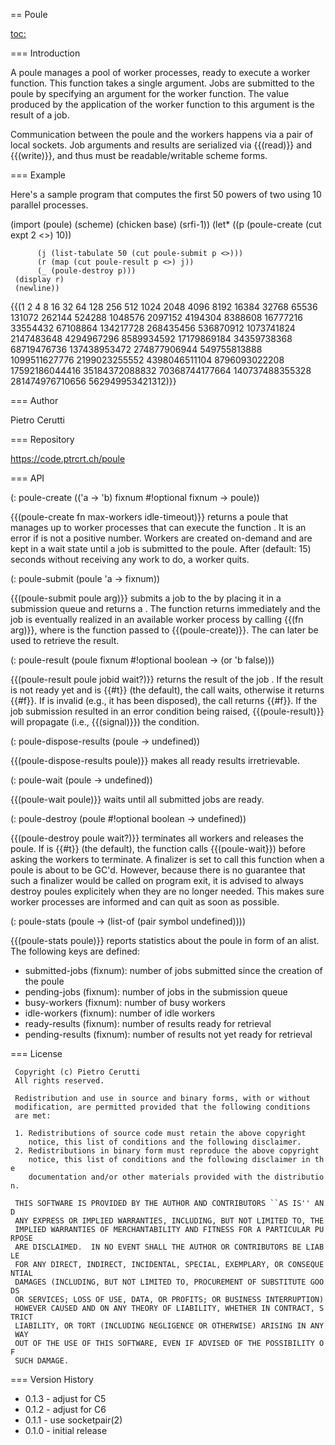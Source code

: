 == Poule

[[toc:]]

=== Introduction

A poule manages a pool of worker processes, ready to execute a worker function. This function takes a single argument. Jobs are submitted to the poule by specifying an argument for the worker function. The value produced by the application of the worker function to this argument is the result of a job.

Communication between the poule and the workers happens via a pair of local sockets. Job arguments and results are serialized via {{(read)}} and {{(write)}}, and thus must be readable/writable scheme forms.

=== Example

Here's a sample program that computes the first 50 powers of two using 10 parallel processes.

<enscript highlight="scheme">
(import (poule) (scheme) (chicken base) (srfi-1))
(let* ((p (poule-create (cut expt 2 <>) 10))
       (j (list-tabulate 50 (cut poule-submit p <>)))
       (r (map (cut poule-result p <>) j))
       (_ (poule-destroy p)))
  (display r)
  (newline))
</enscript>

{{(1 2 4 8 16 32 64 128 256 512 1024 2048 4096 8192 16384 32768 65536 131072 262144 524288 1048576 2097152 4194304 8388608 16777216 33554432 67108864 134217728 268435456 536870912 1073741824 2147483648 4294967296 8589934592 17179869184 34359738368 68719476736 137438953472 274877906944 549755813888 1099511627776 2199023255552 4398046511104 8796093022208 17592186044416 35184372088832 70368744177664 140737488355328 281474976710656 562949953421312)}}

=== Author

Pietro Cerutti

=== Repository

[[https://code.ptrcrt.ch/poule|https://code.ptrcrt.ch/poule]]

=== API

<procedure>(: poule-create (('a -> 'b) fixnum #!optional fixnum -> poule))</procedure>


{{(poule-create fn max-workers idle-timeout)}} returns a poule that manages up to {{max-workers}} worker processes that can execute the function {{fn}}. It is an error if {{max-workers}} is not a positive number. Workers are created on-demand and are kept in a wait state until a job is submitted to the poule. After {{idle-timeout}} (default: 15) seconds without receiving any work to do, a worker quits.

<procedure>(: poule-submit (poule 'a -> fixnum))</procedure>

{{(poule-submit poule arg)}} submits a job to the {{poule}} by placing it in a submission queue and returns a {{jobid}}. The function returns immediately and the job is eventually realized in an available worker process by calling {{(fn arg)}}, where {{fn}} is the function passed to {{(poule-create)}}. The {{jobid}} can later be used to retrieve the result.

<procedure>(: poule-result (poule fixnum #!optional boolean -> (or 'b false)))</procedure>

{{(poule-result poule jobid wait?)}} returns the result of the job {{jobid}}. If the result is not ready yet and {{wait?}} is {{#t}} (the default), the call waits, otherwise it returns {{#f}}. If {{jobid}} is invalid (e.g., it has been disposed), the call returns {{#f}}. If the job submission resulted in an error condition being raised, {{(poule-result)}} will propagate (i.e., {{(signal)}}) the condition.

<procedure>(: poule-dispose-results (poule -> undefined))</procedure>

{{(poule-dispose-results poule)}} makes all ready results irretrievable.

<procedure>(: poule-wait (poule -> undefined))</procedure>

{{(poule-wait poule)}} waits until all submitted jobs are ready.

<procedure>(: poule-destroy (poule #!optional boolean -> undefined))</procedure>

{{(poule-destroy poule wait?)}} terminates all workers and releases the poule. If {{wait?}} is {{#t}} (the default), the function calls {{(poule-wait}}) before asking the workers to terminate. A finalizer is set to call this function when a poule is about to be GC'd. However, because there is no guarantee that such a finalizer would be called on program exit, it is advised to always destroy poules explicitely when they are no longer needed. This makes sure worker processes are informed and can quit as soon as possible.

<procedure>(: poule-stats (poule -> (list-of (pair symbol undefined))))</procedure>

{{(poule-stats poule)}} reports statistics about the poule in form of an alist. The following keys are defined:

* submitted-jobs (fixnum): number of jobs submitted since the creation of the poule
* pending-jobs (fixnum): number of jobs in the submission queue
* busy-workers (fixnum): number of busy workers
* idle-workers (fixnum): number of idle workers
* ready-results (fixnum): number of results ready for retrieval
* pending-results (fixnum): number of results not yet ready for retrieval

=== License

  Copyright (c) Pietro Cerutti
  All rights reserved.
  
  Redistribution and use in source and binary forms, with or without
  modification, are permitted provided that the following conditions
  are met:
  
  1. Redistributions of source code must retain the above copyright
     notice, this list of conditions and the following disclaimer.
  2. Redistributions in binary form must reproduce the above copyright
     notice, this list of conditions and the following disclaimer in the
     documentation and/or other materials provided with the distribution.
  
  THIS SOFTWARE IS PROVIDED BY THE AUTHOR AND CONTRIBUTORS ``AS IS'' AND
  ANY EXPRESS OR IMPLIED WARRANTIES, INCLUDING, BUT NOT LIMITED TO, THE
  IMPLIED WARRANTIES OF MERCHANTABILITY AND FITNESS FOR A PARTICULAR PURPOSE
  ARE DISCLAIMED.  IN NO EVENT SHALL THE AUTHOR OR CONTRIBUTORS BE LIABLE
  FOR ANY DIRECT, INDIRECT, INCIDENTAL, SPECIAL, EXEMPLARY, OR CONSEQUENTIAL
  DAMAGES (INCLUDING, BUT NOT LIMITED TO, PROCUREMENT OF SUBSTITUTE GOODS
  OR SERVICES; LOSS OF USE, DATA, OR PROFITS; OR BUSINESS INTERRUPTION)
  HOWEVER CAUSED AND ON ANY THEORY OF LIABILITY, WHETHER IN CONTRACT, STRICT
  LIABILITY, OR TORT (INCLUDING NEGLIGENCE OR OTHERWISE) ARISING IN ANY WAY
  OUT OF THE USE OF THIS SOFTWARE, EVEN IF ADVISED OF THE POSSIBILITY OF
  SUCH DAMAGE.

=== Version History

* 0.1.3 - adjust for C5
* 0.1.2 - adjust for C6
* 0.1.1 - use socketpair(2)
* 0.1.0 - initial release
